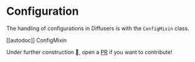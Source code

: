 <!--Copyright 2023 The HuggingFace Team. All rights reserved.

Licensed under the Apache License, Version 2.0 (the "License"); you may not use this file except in compliance with
the License. You may obtain a copy of the License at

http://www.apache.org/licenses/LICENSE-2.0

Unless required by applicable law or agreed to in writing, software distributed under the License is distributed on
an "AS IS" BASIS, WITHOUT WARRANTIES OR CONDITIONS OF ANY KIND, either express or implied. See the License for the
specific language governing permissions and limitations under the License.
-->



# Configuration

The handling of configurations in Diffusers is with the `ConfigMixin` class.

[[autodoc]] ConfigMixin

Under further construction 🚧, open a [PR](https://github.com/huggingface/diffusers/compare) if you want to contribute!
